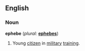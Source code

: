 ==English==

===Noun===
'''ephebe'''  (''plural:'' '''[[ephebes]]''')
# Young [[citizen]] in [[military]] [[training]].